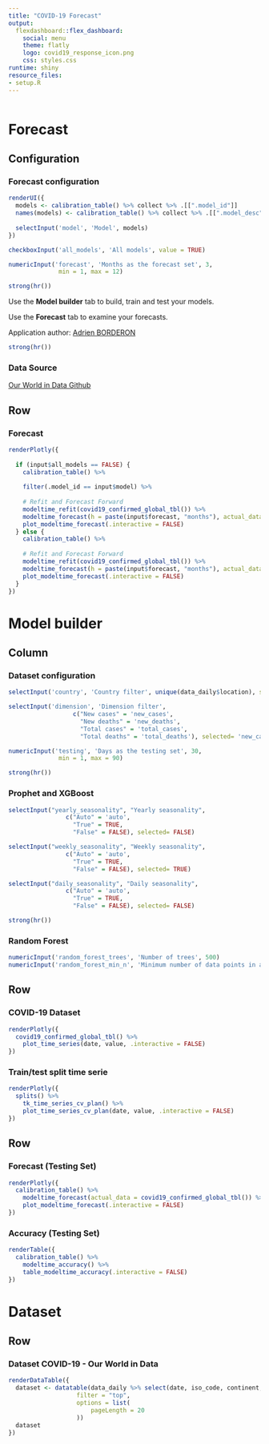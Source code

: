 ```yaml
---
title: "COVID-19 Forecast"
output:
  flexdashboard::flex_dashboard:
    social: menu
    theme: flatly
    logo: covid19_response_icon.png
    css: styles.css
runtime: shiny
resource_files:
- setup.R
---
```



```r
```


Forecast {data-orientation=rows, data-icon="fa-line-chart"}
=====================================  

Configuration {.sidebar}
-------------------------------------
### Forecast configuration
```r
renderUI({
  models <- calibration_table() %>% collect %>% .[[".model_id"]]
  names(models) <- calibration_table() %>% collect %>% .[[".model_desc"]]
  
  selectInput('model', 'Model', models)
})

checkboxInput('all_models', 'All models', value = TRUE)

numericInput('forecast', 'Months as the forecast set', 3,
              min = 1, max = 12)

strong(hr())
```
Use the __Model builder__ tab to build, train and test your models.

Use the __Forecast__ tab to examine your forecasts.  

Application author: [Adrien BORDERON](https://www.linkedin.com/in/aborderon/)

```r
strong(hr())
```

### Data Source

[Our World in Data Github](https://ourworldindata.org/coronavirus)


Row {data-height=600}
-------------------------------------
    
### Forecast
    
```r
renderPlotly({
  
  if (input$all_models == FALSE) {
    calibration_table() %>%
    
    filter(.model_id == input$model) %>%
  
    # Refit and Forecast Forward
    modeltime_refit(covid19_confirmed_global_tbl()) %>%
    modeltime_forecast(h = paste(input$forecast, "months"), actual_data = covid19_confirmed_global_tbl()) %>%
    plot_modeltime_forecast(.interactive = FALSE)
  } else {
    calibration_table() %>%
  
    # Refit and Forecast Forward
    modeltime_refit(covid19_confirmed_global_tbl()) %>%
    modeltime_forecast(h = paste(input$forecast, "months"), actual_data = covid19_confirmed_global_tbl()) %>%
    plot_modeltime_forecast(.interactive = FALSE)
  }
})
```

Model builder {data-orientation=rows, data-icon="fa-cogs"}
=====================================
Column {.sidebar}
-------------------------------------
### Dataset configuration
```r
selectInput('country', 'Country filter', unique(data_daily$location), selected= "World")

selectInput('dimension', 'Dimension filter', 
                  c("New cases" = 'new_cases',
                    "New deaths" = 'new_deaths',
                    "Total cases" = 'total_cases',
                    "Total deaths" = 'total_deaths'), selected= 'new_cases')

numericInput('testing', 'Days as the testing set', 30,
              min = 1, max = 90)
```
```r
strong(hr())
```

### Prophet and XGBoost 
```r
selectInput("yearly_seasonality", "Yearly seasonality",
                c("Auto" = 'auto',
                  "True" = TRUE,
                  "False" = FALSE), selected= FALSE)

selectInput("weekly_seasonality", "Weekly seasonality",
                c("Auto" = 'auto',
                  "True" = TRUE,
                  "False" = FALSE), selected= TRUE)

selectInput("daily_seasonality", "Daily seasonality",
                c("Auto" = 'auto',
                  "True" = TRUE,
                  "False" = FALSE), selected= FALSE)
```
```r
strong(hr())
```

### Random Forest
```r
numericInput('random_forest_trees', 'Number of trees', 500)
numericInput('random_forest_min_n', 'Minimum number of data points in a node', 50)
```
   
Row  {data-height=600}
-------------------------------------
   
### COVID-19 Dataset

```r
renderPlotly({
  covid19_confirmed_global_tbl() %>%
    plot_time_series(date, value, .interactive = FALSE)
})

```

### Train/test split time serie
    
```r

renderPlotly({
  splits() %>%
    tk_time_series_cv_plan() %>%
    plot_time_series_cv_plan(date, value, .interactive = FALSE)
})
```

Row  {data-height=600}
-------------------------------------
   
### Forecast (Testing Set)

```r
renderPlotly({
  calibration_table() %>%
    modeltime_forecast(actual_data = covid19_confirmed_global_tbl()) %>%
    plot_modeltime_forecast(.interactive = FALSE)
})

```

### Accuracy (Testing Set)
    
```r
renderTable({
  calibration_table() %>%
    modeltime_accuracy() %>%
    table_modeltime_accuracy(.interactive = FALSE)
})
```

Dataset {data-orientation=rows, data-icon="fa-table"}
=====================================
Row {data-height=600}
-------------------------------------
### Dataset COVID-19 - Our World in Data
```r
renderDataTable({
  dataset <- datatable(data_daily %>% select(date, iso_code, continent, location, total_cases, total_deaths, new_cases, new_deaths),
                   filter = "top",
                   options = list(
                       pageLength = 20
                   ))
  dataset
})

```